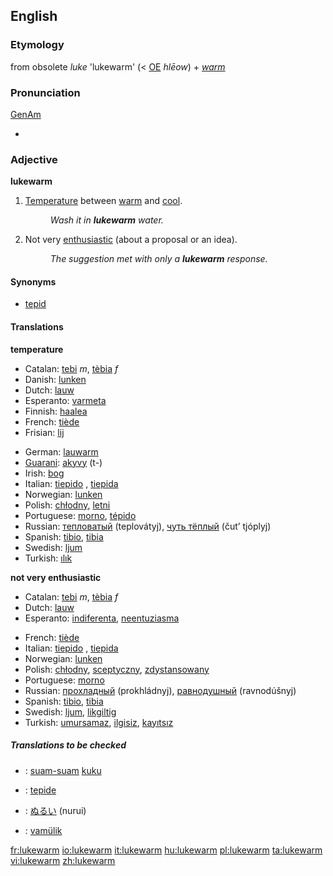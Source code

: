==English==

=== Etymology ===
from obsolete ''luke'' 'lukewarm' (< [[w:Old English|OE]] ''hl&#275;ow'') + ''[[warm]]''

=== Pronunciation ===
[[w:General American|GenAm]] {{IPA|[&#716;luk&#712;w&#596;&#633;m]}}
*{{audio|en-us-lukewarm.ogg|Audio (US)}}

=== Adjective ===
'''lukewarm'''

# [[Temperature]] between [[warm]] and [[cool]].
#:''Wash it in '''lukewarm''' water.''
# Not very [[enthusiastic]] (about a proposal or an idea).
#:''The suggestion met with only a '''lukewarm''' response.''

==== Synonyms ====
*[[tepid]]

==== Translations ====
'''temperature'''
{{top}}<!--languages from A to I go here-->
*Catalan: [[tebi]] ''m'', [[tèbia]] ''f''
*Danish: [[lunken]]
*Dutch: [[lauw]]
*Esperanto: [[varmeta]]
*Finnish: [[haalea]]
*French: [[tiède]]
*Frisian: [[lij]]
{{mid}}<!--languages from J to Z go here-->
*German: [[lauwarm]]
*[[Guarani]]: [[akyvy]] (t-)
*Irish: [[bog]]
*Italian: [[tiepido]] {{m}}, [[tiepida]] {{f}}
*Norwegian: [[lunken]]
*Polish: [[chłodny]], [[letni]]
*Portuguese: [[morno]], [[tépido]]
*Russian: [[тепловатый]] (teplovátyj), [[чуть тёплый]] (čut’ tjóplyj)
*Spanish: [[tibio]], {{m}} [[tibia]] {{f}}
*Swedish: [[ljum]]
*Turkish: [[ılık]]
{{bottom}}

'''not very enthusiastic'''
{{top}}<!--languages from A to I go here-->
*Catalan: [[tebi]] ''m'', [[tèbia]] ''f''
*Dutch: [[lauw]]
*Esperanto: [[indiferenta]], [[neentuziasma]]
{{mid}}<!--languages from J to Z go here-->
*French: [[tiède]]
*Italian: [[tiepido]] {{m}}, [[tiepida]] {{f}}
*Norwegian: [[lunken]]
*Polish: [[chłodny]], [[sceptyczny]], [[zdystansowany]]
*Portuguese: [[morno]]
*Russian: [[прохладный]] (prokhládnyj), [[равнодушный]] (ravnodúšnyj)
*Spanish: [[tibio]], {{m}} [[tibia]] {{f}}
*Swedish: [[ljum]], [[likgiltig]]
*Turkish: [[umursamaz]], [[ilgisiz]], [[kayıtsız]]
{{bottom}}

=====Translations to be checked=====
{{checktrans}}

*{{ttbc|Indonesian}}: [[suam-suam]] [[kuku]]
*{{ttbc|Interlingua}}: [[tepide]]
*{{ttbc|Japanese}}: [[ぬるい]] (nurui)
*{{ttbc|Volapük}}: [[vamülik]]

[[fr:lukewarm]]
[[io:lukewarm]]
[[it:lukewarm]]
[[hu:lukewarm]]
[[pl:lukewarm]]
[[ta:lukewarm]]
[[vi:lukewarm]]
[[zh:lukewarm]]